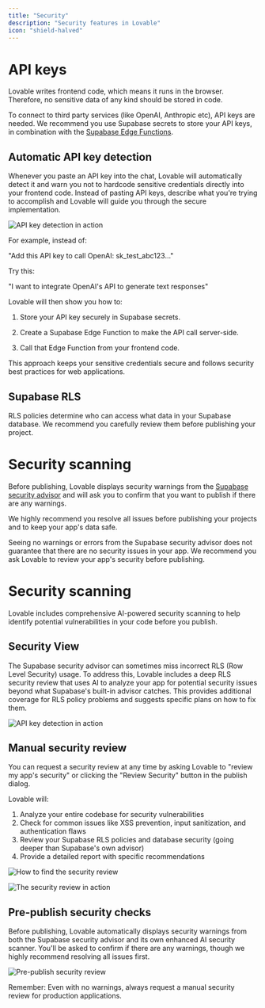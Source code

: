 ```yaml
---
title: "Security"
description: "Security features in Lovable"
icon: "shield-halved"
---
```


# API keys

Lovable writes frontend code, which means it runs in the browser. Therefore, no sensitive data of any kind should be stored in code.

To connect to third party services (like OpenAI, Anthropic etc), API keys are needed. We recommend you use Supabase secrets to store your API keys, in combination with the [Supabase Edge Functions](https://docs.lovable.dev/integrations/supabase#edge-functions).

## Automatic API key detection

Whenever you paste an API key into the chat, Lovable will automatically detect it and warn you not to hardcode sensitive credentials directly into your frontend code. Instead of pasting API keys, describe what you're trying to accomplish and Lovable will guide you through the secure implementation.

![API key detection in action](/assets/features/images/API-key-detection.png)

For example, instead of:

"Add this API key to call OpenAI: sk_test_abc123..."

Try this:

"I want to integrate OpenAI's API to generate text responses"

Lovable will then show you how to:

1. Store your API key securely in Supabase secrets.

2. Create a Supabase Edge Function to make the API call server-side.

3. Call that Edge Function from your frontend code.

This approach keeps your sensitive credentials secure and follows security best practices for web applications.

## Supabase RLS

RLS policies determine who can access what data in your Supabase database. We recommend you carefully review them before publishing your project.

# Security scanning

Before publishing, Lovable displays security warnings from the [Supabase security advisor](https://supabase.com/docs/guides/database/database-advisors?queryGroups=lint&lint=0002_auth_users_exposed) and  will ask you to confirm that you want to publish if there are any warnings.

We highly recommend you resolve all issues before publishing your projects and to keep your app's data safe.

<Info>
  Seeing no warnings or errors from the Supabase security advisor does not guarantee that there are no security issues in your app. We recommend you ask Lovable to review your app's security before publishing.
</Info>

# Security scanning

Lovable includes comprehensive AI-powered security scanning to help identify potential vulnerabilities in your code before you publish.

## Security View

The Supabase security advisor can sometimes miss incorrect RLS (Row Level Security) usage. To address this, Lovable includes a deep RLS security review that uses AI to analyze your app for potential security issues beyond what Supabase's built-in advisor catches. This provides additional coverage for RLS policy problems and suggests specific plans on how to fix them.

![API key detection in action](/assets/features/images/security-view.png)

## Manual security review

You can request a security review at any time by asking Lovable to "review my app's security" or clicking the "Review Security" button in the publish dialog.

Lovable will:

1. Analyze your entire codebase for security vulnerabilities
2. Check for common issues like XSS prevention, input sanitization, and authentication flaws
3. Review your Supabase RLS policies and database security (going deeper than Supabase's own advisor)
4. Provide a detailed report with specific recommendations

![How to find the security review](/assets/features/images/find-security-review.png)

![The security review in action](/assets/features/images/security-review-in-action.png)

## Pre-publish security checks

Before publishing, Lovable automatically displays security warnings from both the Supabase security advisor and its own enhanced AI security scanner. You'll be asked to confirm if there are any warnings, though we highly recommend resolving all issues first.

![Pre-publish security review](/assets/features/images/pre-publish-security-review.png)

<Warning>
Remember: Even with no warnings, always request a manual security review for production applications.
</Warning>